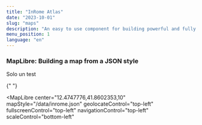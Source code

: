 ```yaml
---
title: "InRome Atlas"
date: "2023-10-01"
slug: "maps"
description: "An easy to use component for building powerful and fully customizable maps"
menu_position: 1
language: "en"
---
```



### MapLibre: Building a map from a JSON style

Solo un test

{" "}

<MapLibre
  center="12.4747776,41.8602353,10"
  mapStyle="/data/inrome.json"
  geolocateControl="top-left"
  fullscreenControl="top-left"
  navigationControl="top-left"
  scaleControl="bottom-left"
></MapLibre>
